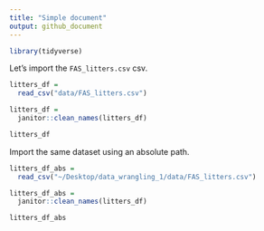 ```yaml
---
title: "Simple document"
output: github_document
---
```


```r
library(tidyverse)
```


Let's import the `FAS_litters.csv` csv.

```r
litters_df = 
  read_csv("data/FAS_litters.csv")

litters_df = 
  janitor::clean_names(litters_df)

litters_df

```

Import the same dataset using an absolute path.

```r
litters_df_abs = 
  read_csv("~/Desktop/data_wrangling_1/data/FAS_litters.csv")

litters_df_abs = 
  janitor::clean_names(litters_df)

litters_df_abs
```

